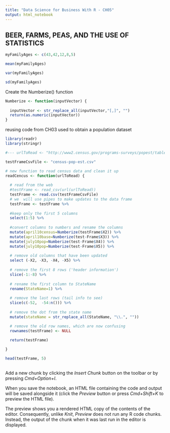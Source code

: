 ```yaml
---
title: "Data Science for Business With R - CH05"
output: html_notebook
---
```


## BEER, FARMS, PEAS, AND THE USE OF STATISTICS

```r
myFamilyAges <- c(43,42,12,8,5)

mean(myFamilyAges)

var(myFamilyAges)

sd(myFamilyAges)
```
Create the Numberize() function

```r
Numberize <- function(inputVector) {
  
  inputVector <- str_replace_all(inputVector,"[,]", "")
  return(as.numeric(inputVector))
}
```




reusing code from CH03 used to obtain a population dataset

```r
library(readr)
library(stringr)

#--- urlToRead <- "http://www2.census.gov/programs-surveys/popest/tables/2010-2011/state/totals/nst-est2011-01.csv"

testFrameCsvFile <- "census-pop-est.csv"

# new function to read census data and clean it up
readCencus <- function(urlToRead) {
  
  # read from the web
  #testFrame <- read_csv(url(urlToRead))
  testFrame <- read.csv(testFrameCsvFile)
  # we  will use pipes to make updates to the data frame  
  testFrame <- testFrame %>%
  
  #keep only the first 5 columns
  select(1:5) %>% 
  
  #convert columns to numbers and rename the columns
  mutate(april10census=Numberize(testFrame$X2)) %>%
  mutate(april10base=Numberize(test-Frame$X3)) %>%
  mutate(july10pop=Numberize(test-Frame$X4)) %>%
  mutate(july10pop=Numberize(test-Frame$X5)) %>%
  
  # remove old columns that have been updated
  select (-X2, -X3, -X4, -X5) %>%
  
  # remove the first 8 rows ('header information')
  slice(-1:-8) %>%
  
  # rename the first column to StateName
  rename(StateName=1) %>%
  
  # remove the last rows (tail info to see)
  slice(c(-52,  -54:n())) %>%
  
  # remove the dot from the state name
  mutate(stateName = str_replace_all(StateName, "\\.", ""))

  # remove the old row names, which are now confusing
  rownames(testFrame) <- NULL
  
  return(testFrame)

}

head(testFrame, 5)
     
```

Add a new chunk by clicking the *Insert Chunk* button on the toolbar or by pressing *Cmd+Option+I*.

When you save the notebook, an HTML file containing the code and output will be saved alongside it (click the *Preview* button or press *Cmd+Shift+K* to preview the HTML file). 

The preview shows you a rendered HTML copy of the contents of the editor. Consequently, unlike *Knit*, *Preview* does not run any R code chunks. Instead, the output of the chunk when it was last run in the editor is displayed.

